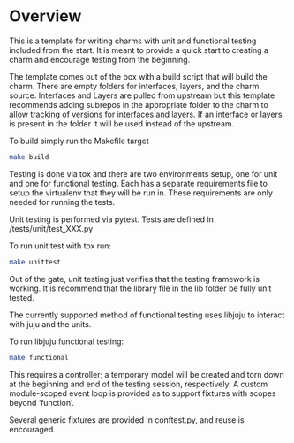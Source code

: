 # Overview
This is a template for writing charms with unit and functional testing included
from the start. It is meant to provide a quick start to creating a charm and
encourage testing from the beginning.

The template comes out of the box with a build script that will build the charm.
There are empty folders for interfaces, layers, and the charm source. Interfaces
and Layers are pulled from upstream but this template recommends adding subrepos
in the appropriate folder to the charm to allow tracking of versions for
interfaces and layers. If an interface or layers is present in the folder it
will be used instead of the upstream.

To build simply run the Makefile target
```bash
make build
```

Testing is done via tox and there are two environments setup, one for unit and
one for functional testing. Each has a separate requirements file to setup the
virtualenv that they will be run in. These requirements are only needed for
running the tests.

Unit testing is performed via pytest. Tests are defined in
/tests/unit/test_XXX.py

To run unit test with tox run:
```bash
make unittest
```

Out of the gate, unit testing just verifies that the testing framework is
working. It is recommend that the library file in the lib folder be fully unit
tested.


The currently supported method of functional testing uses libjuju to interact
with juju and the units.

To run libjuju functional testing:
```bash
make functional
```
This requires a controller; a temporary model will be created and torn down at
the beginning and end of the testing session, respectively. A custom
module-scoped event loop is provided as to support fixtures with scopes beyond
'function'.

Several generic fixtures are provided in conftest.py, and reuse is encouraged.
